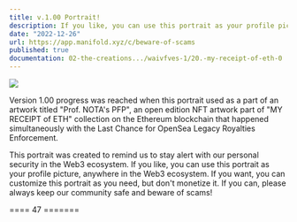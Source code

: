 ```yaml
---
title: v.1.00 Portrait!
description: If you like, you can use this portrait as your profile picture, anywhere in the Web3 ecosystem. If you want, you can customize this portrait as you need, but don't monetize it.
date: "2022-12-26"
url: https://app.manifold.xyz/c/beware-of-scams
published: true
documentation: 02-the-creations.../waivfves-1/20.-my-receipt-of-eth-0
---
```


[![](/images/prog/1.00.jpeg)](/images/prog/1.00.jpeg)

Version 1.00 progress was reached when this portrait used as a part of an artwork titled "Prof. NOTA's PFP", an open edition NFT artwork part of "MY RECEIPT of ETH" collection on the Ethereum blockchain that happened simultaneously with the Last Chance for OpenSea Legacy Royalties Enforcement.

This portrait was created to remind us to stay alert with our personal security in the Web3 ecosystem. If you like, you can use this portrait as your profile picture, anywhere in the Web3 ecosystem. If you want, you can customize this portrait as you need, but don't monetize it. If you can, please always keep our community safe and beware of scams!

==== 47 =======
